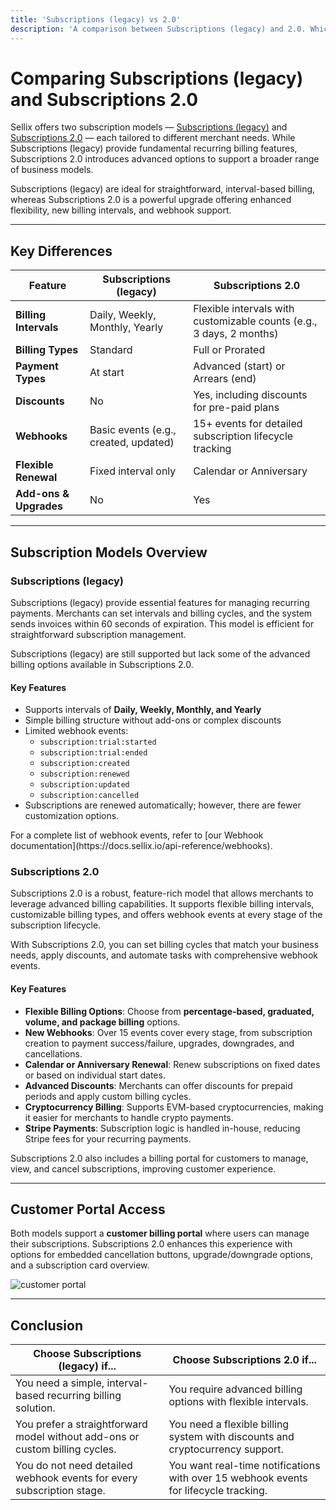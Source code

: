 ```yaml
---
title: 'Subscriptions (legacy) vs 2.0'
description: 'A comparison between Subscriptions (legacy) and 2.0. Which one is right for you.'
---
```


# Comparing Subscriptions (legacy) and Subscriptions 2.0

Sellix offers two subscription models — [Subscriptions (legacy)](https://docs.sellix.io/api-reference/subscriptions) and [Subscriptions 2.0](https://docs.sellix.io/api-reference/subscriptions-2-0) — each tailored to different merchant needs. While Subscriptions (legacy) provide fundamental recurring billing features, Subscriptions 2.0 introduces advanced options to support a broader range of business models.

<Info title="Subscription Models Overview">
Subscriptions (legacy) are ideal for straightforward, interval-based billing, whereas Subscriptions 2.0 is a powerful upgrade offering enhanced flexibility, new billing intervals, and webhook support.
</Info>

---

## Key Differences

| Feature                        | Subscriptions (legacy)                  | Subscriptions 2.0                           |
|--------------------------------|---------------------------------------|--------------------------------------------|
| **Billing Intervals**          | Daily, Weekly, Monthly, Yearly        | Flexible intervals with customizable counts (e.g., 3 days, 2 months) |
| **Billing Types**              | Standard                              | Full or Prorated                           |
| **Payment Types**              | At start                             | Advanced (start) or Arrears (end)          |
| **Discounts**                  | No                                    | Yes, including discounts for pre-paid plans|
| **Webhooks**                   | Basic events (e.g., created, updated) | 15+ events for detailed subscription lifecycle tracking |
| **Flexible Renewal**           | Fixed interval only                   | Calendar or Anniversary                    |
| **Add-ons & Upgrades**         | No                                    | Yes                                        |
---

## Subscription Models Overview

### Subscriptions (legacy)

Subscriptions (legacy) provide essential features for managing recurring payments. Merchants can set intervals and billing cycles, and the system sends invoices within 60 seconds of expiration. This model is efficient for straightforward subscription management.

<Warning>
Subscriptions (legacy) are still supported but lack some of the advanced billing options available in Subscriptions 2.0.
</Warning>

#### Key Features
- Supports intervals of **Daily, Weekly, Monthly, and Yearly**
- Simple billing structure without add-ons or complex discounts
- Limited webhook events:
  - `subscription:trial:started`
  - `subscription:trial:ended`
  - `subscription:created`
  - `subscription:renewed`
  - `subscription:updated`
  - `subscription:cancelled`
- Subscriptions are renewed automatically; however, there are fewer customization options.

<Info>
  For a complete list of webhook events, refer to [our Webhook documentation](https://docs.sellix.io/api-reference/webhooks).
</Info>

### Subscriptions 2.0

Subscriptions 2.0 is a robust, feature-rich model that allows merchants to leverage advanced billing capabilities. It supports flexible billing intervals, customizable billing types, and offers webhook events at every stage of the subscription lifecycle.

<Callout type="success" title="Why Choose Subscriptions 2.0?">
  With Subscriptions 2.0, you can set billing cycles that match your business needs, apply discounts, and automate tasks with comprehensive webhook events.
</Callout>

#### Key Features
- **Flexible Billing Options**: Choose from **percentage-based, graduated, volume, and package billing** options.
- **New Webhooks**: Over 15 events cover every stage, from subscription creation to payment success/failure, upgrades, downgrades, and cancellations.
- **Calendar or Anniversary Renewal**: Renew subscriptions on fixed dates or based on individual start dates.
- **Advanced Discounts**: Merchants can offer discounts for prepaid periods and apply custom billing cycles.
- **Cryptocurrency Billing**: Supports EVM-based cryptocurrencies, making it easier for merchants to handle crypto payments.
- **Stripe Payments**: Subscription logic is handled in-house, reducing Stripe fees for your recurring payments.

<Note>
  Subscriptions 2.0 also includes a billing portal for customers to manage, view, and cancel subscriptions, improving customer experience.
</Note>

---

## Customer Portal Access

Both models support a **customer billing portal** where users can manage their subscriptions. Subscriptions 2.0 enhances this experience with options for embedded cancellation buttons, upgrade/downgrade options, and a subscription card overview.

![customer portal](https://sellix.io/cdn-cgi/image/q=65/https://cdn.sellix.io/static/documentation/images/customer-portal.png)

---

## Conclusion

| Choose **Subscriptions (legacy)** if...                               | Choose **Subscriptions 2.0** if...                                 |
|---------------------------------------------------------------------|-------------------------------------------------------------------|
| You need a simple, interval-based recurring billing solution.       | You require advanced billing options with flexible intervals.     |
| You prefer a straightforward model without add-ons or custom billing cycles. | You need a flexible billing system with discounts and cryptocurrency support. |
| You do not need detailed webhook events for every subscription stage. | You want real-time notifications with over 15 webhook events for lifecycle tracking. |
